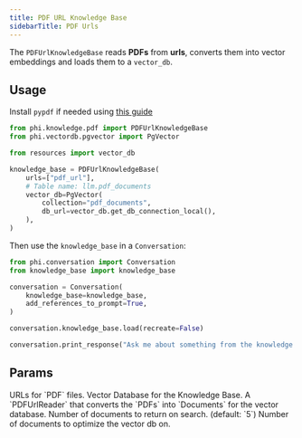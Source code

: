```yaml
---
title: PDF URL Knowledge Base
sidebarTitle: PDF Urls
---
```


The `PDFUrlKnowledgeBase` reads **PDFs** from **urls**, converts them into vector embeddings and loads them to a `vector_db`.

## Usage

<Note>

Install `pypdf` if needed using [this guide](/how-to/python-libraries)

</Note>

```python knowledge_base.py
from phi.knowledge.pdf import PDFUrlKnowledgeBase
from phi.vectordb.pgvector import PgVector

from resources import vector_db

knowledge_base = PDFUrlKnowledgeBase(
    urls=["pdf_url"],
    # Table name: llm.pdf_documents
    vector_db=PgVector(
        collection="pdf_documents",
        db_url=vector_db.get_db_connection_local(),
    ),
)
```

Then use the `knowledge_base` in a `Conversation`:

```python conversation.py
from phi.conversation import Conversation
from knowledge_base import knowledge_base

conversation = Conversation(
    knowledge_base=knowledge_base,
    add_references_to_prompt=True,
)

conversation.knowledge_base.load(recreate=False)

conversation.print_response("Ask me about something from the knowledge base")
```

## Params

<ResponseField name="urls" type="List[str]">
  URLs for `PDF` files.
</ResponseField>
<ResponseField name="vector_db" type="VectorDb">
  Vector Database for the Knowledge Base.
</ResponseField>
<ResponseField name="reader" type="PDFUrlReader">
  A `PDFUrlReader` that converts the `PDFs` into `Documents` for the vector
  database.
</ResponseField>
<ResponseField name="num_documents" type="int">
  Number of documents to return on search. (default: `5`)
</ResponseField>
<ResponseField name="optimize_on" type="int">
  Number of documents to optimize the vector db on.
</ResponseField>
